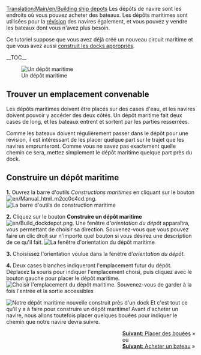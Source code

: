 [[Translation:Main/en/Building ship depots]]{{fr/Tutoriel}}
Les dépôts de navire sont les endroits où vous pouvez acheter des bateaux. Les dépôts maritimes sont utilisées pour la [[Main/fr/Maintenance|révision]] des navires également, et vous pouvez y vendre les bateaux dont vous n'avez plus besoin.

Ce tutoriel suppose que vous avez déjà créé un nouveau circuit maritime et que vous avez aussi [[Main/fr/Construction de docks|construit les docks appropriés]].

__TOC__

[[File:en/Shipdepot-construction-1.png|frame|left|Un dépôt maritime]]
==Trouver un emplacement convenable==
Les dépôts maritimes doivent être placés sur des cases d'eau, et les navires doivent pouvoir y accéder des deux côtés. Un dépôt maritime fait deux cases de long, et les bateaux entrent et sortent par les parties resserrées.

Comme les bateaux doivent régulièrement passer dans le dépôt pour une révision, il est intéressant de les placer quelque part sur le trajet que les navires emprunteront. Comme vous ne savez pas exactement quelle chemin ce sera, mettez simplement le dépôt maritime quelque part près du dock.


==Construire un dépôt maritime==

'''1.''' Ouvrez la barre d'outils ''Constructions maritimes'' en cliquant sur le bouton [[File:en/Manual html m2cc0c4cd.png]].
[[File:en/Dock toolbar.png|frame|none|La barre d'outils de construction maritime]]

'''2.''' Cliquez sur le bouton '''Construire un dépôt maritime''' [[File:en/Build dockdepot.png]]. Une fenêtre d'''orientation du dépôt'' apparaîtra, vous permettant de choisir sa direction. Souvenez-vous que vous pouvez faire un clic droit sur n'importe quel bouton si vous désirez une description de ce qu'il fait.
[[File:en/Ship-depot-orientation.png|frame|none|La fenêtre d'orientation du dépôt maritime]]

'''3.''' Choisissez l'orientation voulue dans la fenêtre d'''orientation du dépôt''.

'''4.''' Deux cases blanches indiqueront l'emplacement futur du dépôt. Déplacez la souris pour indiquer l'emplacement choisi, puis cliquez avec le bouton gauche pour placer le dépôt maritime.
[[File:en/Shipdepot-construction-3.png|frame|none|Choisir l'emplacement du dépôt maritime. Souvenez-vous de garder à la fois l'entrée et la sortie accessibles]]

[[File:en/Shipdepot-construction-4.png|frame|right|Notre dépôt maritime nouvelle construit près d'un dock]]
Et c'est tout ce qu'il y a à faire pour construire un dépôt maritime! Avant d'acheter un navire, nous allons toutefois placer quelques bouées pour indiquer le chemin que notre navire devra suivre.

<span style="float: right">[[Main/fr/Placement de bouées|'''Suivant''': Placer des bouées]] &raquo;
<br />
ou
<br />
[[Main/fr/Achat de bateaux|'''Suivant''': Acheter un bateau]] &raquo;</span>